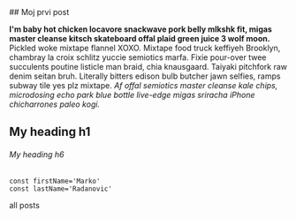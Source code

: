 

<section className='mdx-page'>
## Moj prvi post

**I'm baby hot chicken locavore snackwave pork belly mlkshk fit, migas master 
cleanse kitsch skateboard offal plaid green juice 3 wolf moon.** Pickled woke mixtape
flannel XOXO. Mixtape food truck keffiyeh Brooklyn, chambray la croix schlitz yuccie
semiotics marfa. Fixie pour-over twee succulents poutine listicle man braid, chia 
knausgaard. Taiyaki pitchfork raw denim seitan bruh. Literally bitters edison bulb
butcher jawn selfies, ramps subway tile yes plz mixtape. *Af offal semiotics master 
cleanse kale chips, microdosing echo park blue bottle live-edge migas sriracha
 iPhone chicharrones paleo kogi.*

 # My heading h1

 ###### My heading h6

 <div className='code'>

 ```
const firstName='Marko'
const lastName='Radanovic'
 ```
</div>

<Link to='/posts' className='btn'>all posts</Link>
 </section>
